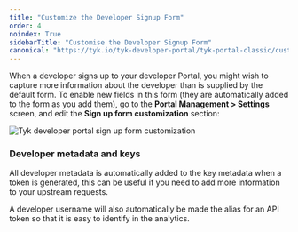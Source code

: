 ```yaml
---
title: "Customize the Developer Signup Form"
order: 4
noindex: True
sidebarTitle: "Customise the Developer Signup Form"
canonical: "https://tyk.io/tyk-developer-portal/tyk-portal-classic/customise/developer-meta-data"
---
```



<LegacyClassicPortalApi/>

When a developer signs up to your developer Portal, you might wish to capture more information about the developer than is supplied by the default form. To enable new fields in this form (they are automatically added to the form as you add them), go to the **Portal Management > Settings** screen, and edit the **Sign up form customization** section:

<img src="/img/dashboard/portal-management/dev_cusomise_2.5.png" alt="Tyk developer portal sign up form customization" />

### Developer metadata and keys

All developer metadata is automatically added to the key metadata when a token is generated, this can be useful if you need to add more information to your upstream requests.

A developer username will also automatically be made the alias for an API token so that it is easy to identify in the analytics.
